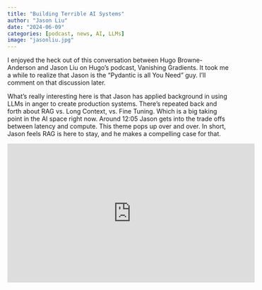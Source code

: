 ```yaml
---
title: "Building Terrible AI Systems"
author: "Jason Liu"
date: "2024-06-09"
categories: [podcast, news, AI, LLMs]
image: "jasonliu.jpg"
---
```


I enjoyed the heck out of this conversation between Hugo Browne-Anderson and Jason Liu on Hugo's podcast, Vanishing Gradients. It took me a while to realize that Jason is the "Pydantic is all You Need" guy. I'll comment on that discussion later.

What's really interesting here is that Jason has applied background in using LLMs in anger to create production systems. There's repeated back and forth about RAG vs. Long Context, vs. Fine Tuning. Which is a big taking point in the AI space right now. Around 12:05 Jason gets into the trade offs between latency and compute. This theme pops up over and over. In short, Jason feels RAG is here to stay, and he makes a compelling case for that.

<iframe width="560" height="315" src="https://www.youtube.com/embed/USTG6sQlB6s?si=LdQqOA3eTmUVTfmG" title="YouTube video player" frameborder="0" allow="accelerometer; autoplay; clipboard-write; encrypted-media; gyroscope; picture-in-picture; web-share" referrerpolicy="strict-origin-when-cross-origin" allowfullscreen>

</iframe>
